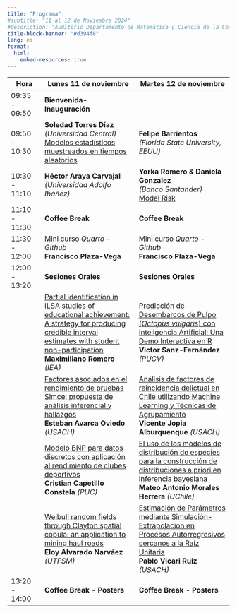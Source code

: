 ```yaml
---
title: "Programa"
#subtitle: "11 al 12 de Noviembre 2024"
#description: "Auditorio Departamento de Matemática y Ciencia de la Computación"
title-block-banner: "#d394f8"
lang: es
format: 
  html:
    embed-resources: true
---
```


| Hora              | Lunes 11 de noviembre                                | Martes 12 de noviembre                              |
|-------------------|------------------------------------------------------|-----------------------------------------------------|
| 09:35 - 09:50     | **Bienvenida-Inauguración**                         |                                                     |
| 09:50 - 10:30     | **Soledad Torres Díaz** </br> *(Universidad Central)* </br> [Modelos estadísticos muestreados en tiempos aleatorios](../abstracts/index.qmd##modelos-estad%C3%ADsticos-muestreados-en-tiempos-aleatorios) | **Felipe Barrientos** </br> *(Florida State University, EEUU)* |
| 10:30 - 11:10     | **Héctor Araya Carvajal** </br> *(Universidad Adolfo Ibáñez)* | **Yorka Romero & Daniela Gonzalez** </br> *(Banco Santander)* </br> [Model Risk](../abstracts/index.qmd#model-risk) |
| 11:10 - 11:30     | **Coffee Break**                                    | **Coffee Break**                                    |
| 11:30 - 12:00     | Mini curso *Quarto - Github* </br> **Francisco Plaza-Vega** | Mini curso *Quarto - Github* </br> **Francisco Plaza-Vega** |
| 12:00 - 13:20     | **Sesiones Orales**                                 | **Sesiones Orales**                                 |
|                   | [Partial identification in ILSA studies of educational achievement: A strategy for producing credible interval estimates with student non-participation](../abstracts/index.qmd#partial-identification-in-ilsa-studies-of-educational-achievement-a-strategy-for-producing-credible-interval-estimates-with-student-non-participation) </br> **Maximiliano Romero** *(IEA)* | [Predicción de Desembarcos de Pulpo (*Octopus vulgaris*) con Inteligencia Artificial: Una Demo Interactiva en R](../abstracts/index.qmd#predicci%C3%B3n-de-desembarcos-de-pulpo-octopus-vulgaris-con-inteligencia-artificial-una-demo-interactiva-en-r) </br> **Victor Sanz-Fernández** *(PUCV)* |
|                   | [Factores asociados en el rendimiento de pruebas Simce: propuesta de análisis inferencial y hallazgos](../abstracts/index.qmd#factores-asociados-en-el-rendimiento-de-pruebas-simce-propuesta-de-an%C3%A1lisis-inferencial-y-hallazgos) </br> **Esteban Avarca Oviedo** *(USACH)* | [Análisis de factores de reincidencia delictual en Chile utilizando Machine Learning y Técnicas de Agrupamiento](../abstracts/index.qmd#an%C3%A1lisis-de-factores-de-reincidencia-delictual-en-chile-utilizando-machine-learning-y-t%C3%A9cnicas-de-agrupamiento) </br> **Vicente Jopia Alburquenque** *(USACH)* |
|                   | [Modelo BNP para datos discretos con aplicación al rendimiento de clubes deportivos](../abstracts/index.qmd#modelo-bnp-para-datos-discretos-con-aplicaci%C3%B3n-al-rendimiento-de-clubes-deportivos) </br> **Cristian Capetillo Constela** *(PUC)* | [El uso de los modelos de distribución de especies para la construcción de distribuciones a priori en inferencia bayesiana](../abstracts/index.qmd#el-uso-de-los-modelos-de-distribuci%C3%B3n-de-especies-para-la-construcci%C3%B3n-de-distribuciones-a-priori-en-inferencia-bayesiana) </br> **Mateo Antonio Morales Herrera** *(UChile)* |
|                   | [Weibull random fields through Clayton spatial copula: an application to mining haul roads](../abstracts/index.qmd#weibull-random-fields-through-clayton-spatial-copula-an-application-to-mining-haul-roads) </br> **Eloy Alvarado Narváez** *(UTFSM)* | [Estimación de Parámetros mediante Simulación-Extrapolación en Procesos Autorregresivos cercanos a la Raíz Unitaria](../abstracts/index.qmd#estimaci%C3%B3n-de-par%C3%A1metros-mediante-simulaci%C3%B3n-extrapolaci%C3%B3n-en-procesos-autorregresivos-cercanos-a-la-ra%C3%ADz-unitaria) </br> **Pablo Vicari Ruiz** *(USACH)* |
| 13:20 - 14:00     | **Coffee Break - Posters**                          | **Coffee Break - Posters**                         |
